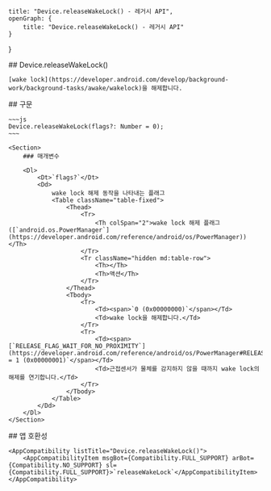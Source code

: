 
    title: "Device.releaseWakeLock() - 레거시 API",
    openGraph: {
        title: "Device.releaseWakeLock() - 레거시 API"
    }
}

<Section>
    ## Device.releaseWakeLock()

    [wake lock](https://developer.android.com/develop/background-work/background-tasks/awake/wakelock)을 해제합니다.
</Section>
<Section>
    ## 구문

    ~~~js
    Device.releaseWakeLock(flags?: Number = 0);
    ~~~

    <Section>
        ### 매개변수

        <Dl>
            <Dt>`flags?`</Dt>
            <Dd>
                wake lock 해제 동작을 나타내는 플래그
                <Table className="table-fixed">
                    <Thead>
                        <Tr>
                            <Th colSpan="2">wake lock 해제 플래그 ([`android.os.PowerManager`](https://developer.android.com/reference/android/os/PowerManager))</Th>
                        </Tr>
                        <Tr className="hidden md:table-row">
                            <Th></Th>
                            <Th>액션</Th>
                        </Tr>
                    </Thead>
                    <Tbody>
                        <Tr>
                            <Td><span>`0 (0x00000000)`</span></Td>
                            <Td>wake lock을 해제합니다.</Td>
                        </Tr>
                        <Tr>
                            <Td><span>[`RELEASE_FLAG_WAIT_FOR_NO_PROXIMITY`](https://developer.android.com/reference/android/os/PowerManager#RELEASE_FLAG_WAIT_FOR_NO_PROXIMITY)` = 1 (0x00000001)`</span></Td>
                            <Td>근접센서가 물체를 감지하지 않을 때까지 wake lock의 해제를 연기합니다.</Td>
                        </Tr>
                    </Tbody>
                </Table>
            </Dd>
        </Dl>
    </Section>
</Section>
<Section>
    ## 앱 호환성

    <AppCompatibility listTitle="Device.releaseWakeLock()">
        <AppCompatibilityItem msgBot={Compatibility.FULL_SUPPORT} arBot={Compatibility.NO_SUPPORT} sl={Compatibility.FULL_SUPPORT}>`releaseWakeLock`</AppCompatibilityItem>
    </AppCompatibility>
</Section>
